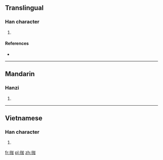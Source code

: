 ==Translingual==

===Han character===
{{Han char|rn=64|rad=手|as=05|sn=8|four=|canj=手大尸口 (QKSR)}}

# {{defn|Han|sort=手05}}

====References====
* {{Han ref|kx=0424.130|dkj=11935|dj=0772.080|hdz=31860.060|uh=62C1|ud=25281}}

----

==Mandarin==

===Hanzi===
{{cmn-hanzi|pin=[[jiā]] ([[jia1]])|wg=chia<sup>1</sup>}}

# {{defn|lang=cmn|sort=手05}}
----

==Vietnamese==

===Han character===
{{vi-hantu|giơ|rs=手05}}

# {{defn|lang=vi|sort=手05}}
[[fr:拁]]
[[pl:拁]]
[[zh:拁]]